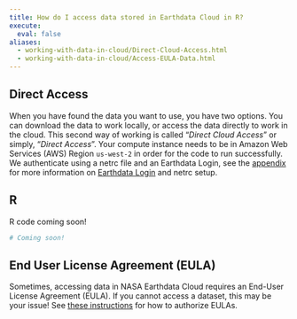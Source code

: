```yaml
---
title: How do I access data stored in Earthdata Cloud in R?
execute:
  eval: false
aliases:
  - working-with-data-in-cloud/Direct-Cloud-Access.html
  - working-with-data-in-cloud/Access-EULA-Data.html
---
```


## Direct Access

When you have found the data you want to use, you have two options.  You can download the data to work locally, or access the data directly to work in the cloud. This second way of working is called "_Direct Cloud Access_" or simply, "_Direct Access_". Your compute instance needs to be in Amazon Web Services (AWS) Region `us-west-2` in order for the code to run successfully. We authenticate using a netrc file and an Earthdata Login, see the [appendix](../appendix/authentication.qmd) for more information on [Earthdata Login](https://urs.earthdata.nasa.gov/) and netrc setup.


## R

R code coming soon!

```bash
# Coming soon!
```


## End User License Agreement (EULA)

Sometimes, accessing data in NASA Earthdata Cloud requires an End-User License Agreement (EULA). If you cannot access a dataset, this may be your issue! See [these instructions](https://urs.earthdata.nasa.gov/documentation/for_users/how_to_preauth_app) for how to authorize EULAs.


